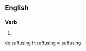 ==English==

===Verb===
{{head|en}}

# {{present participle of|suffuse}}

[[de:suffusing]]
[[fr:suffusing]]
[[vi:suffusing]]